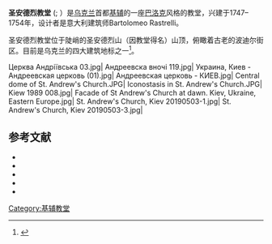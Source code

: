 {{Infobox church
| name           = 圣安德烈教堂
| image          = St. Andriy's Church in Kyiv.jpg
| fullname           =Андрiївська церква
| denomination          = 乌克兰自治正教会
| groundbreaking         = 1744
| completed date    = 1767
| style = [[巴洛克|巴洛克]]
| dome quantity = 1
| dedication     = [[圣安德烈|圣安德烈]]
| coordinates = {{coord|50|27|32|N|30|31|5|E|region:UA_type:landmark|display=title}}
| location       = [[基辅|基辅]]
| country = [[乌克兰|乌克兰]]
| length                = {{convert|31.7|m|ft|abbr=on}}
| width                 = {{convert|20.4|m|ft|abbr=on}}
| height            = {{convert|50|m|ft|abbr=on}}
}}
'''圣安德烈教堂''' ({{lang-uk|Андрiївська церква}}; {{lang-ru|Андреевская церковь}}）是[[乌克兰|乌克兰]]首都[[基辅|基辅]]的一座[[巴洛克|巴洛克]]风格的教堂，兴建于1747–1754年，设计者是意大利建筑师Bartolomeo Rastrelli。

圣安德烈教堂位于陡峭的圣安德烈山（因教堂得名）山顶，俯瞰着古老的波迪尔街区。目前是乌克兰的四大建筑地标之一<ref name="P7">{{harvnb|Lytvynchuk|2006|p=7.}}</ref>。

<gallery>
Церква Андріївська 03.jpg|
Андреевска вночі 119.jpg|
Украина, Киев - Андреевская церковь (01).jpg|
Андреевская церковь - КИЕВ.jpg|
Central dome of St. Andrew's Church.JPG|
Iconostasis in St. Andrew's Church.JPG|
Kiew 1989 008.jpg|
Facade of St Andrew's Church at dawn. Kiev, Ukraine, Eastern Europe.jpg|
St. Andrew's Church, Kiev 20190503-1.jpg|
St. Andrew's Church, Kiev 20190503-3.jpg|
</gallery>

==参考文献==
{{reflist|group="nb"}}
{{reflist|2}}
{{refbegin}}
* {{citation|last=Kudrytskyi|first=A.|title=Kyiv, Encyclopedic Directory|year=1981|publisher=Ukrainian Soviet Encyclopedia |location=Kiev|language=uk}}
* {{citation|last=Lytvynchuk|first=Janna|title=St. Andrew's Church|year=2006|publisher=Anateya|location=Kiev|isbn=966-8668-22-7}}
* {{citation|last=Malikenaite|first=Ruta|title=Touring the Crimea|publisher=Baltija Dryk|year=2003|location=Kiev|isbn=966-96041-9-2|language=ru}}
* {{citation|last=Mironenko|first=Aleksandr|title=St. Andrew's Church|publisher=Mystetstvo|location=Kiev|language=ru,pl,cs|year=1977}}
* {{citation|last=Zharikov|first=N. L.|title=Monuments of urban development and architecture in the Ukrainian SSR|chapter=Genoezskaya Krepost XIV-XV cc.|chapter-url=http://ua.vlasenko.net/_pgs/pgs-html/pgs2-287.html|volume=1-4|publisher=Budivel'nyk|year=1983–1986|location=Kiev|id={{LCCN|84||179019}}|language=ru|accessdate=2011-08-19|archive-date=2018-11-10|archive-url=https://web.archive.org/web/20181110222443/http://ua.vlasenko.net/_pgs/pgs-html/pgs2-287.html|dead-url=no}}
{{refend}}

{{commons category|St. Andrew's Church}}
{{DEFAULTSORT:Saint Andrew's Church (Kiev)}}
[[Category:基辅教堂|Category:基辅教堂]]